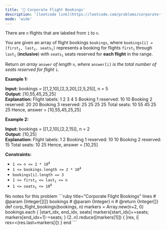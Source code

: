 ```yaml
---
title: '🧀 Corporate Flight Bookings'
description: '[leetcode link](https://leetcode.com/problems/corporate-flight-bookings/description/)'
mode: 'wide'
---
```

<Tabs>
  <Tab title="Question" icon="circle-question" iconType="regular">
    <Card>
      <p>There are <code>n</code> flights that are labeled from <code>1</code> to <code>n</code>.</p>  <p>You are given an array of flight bookings <code>bookings</code>, where <code>bookings[i] = [first<sub>i</sub>, last<sub>i</sub>, seats<sub>i</sub>]</code> represents a booking for flights <code>first<sub>i</sub></code> through <code>last<sub>i</sub></code> (<strong>inclusive</strong>) with <code>seats<sub>i</sub></code> seats reserved for <strong>each flight</strong> in the range.</p>  <p>Return <em>an array </em><code>answer</code><em> of length </em><code>n</code><em>, where </em><code>answer[i]</code><em> is the total number of seats reserved for flight </em><code>i</code>.</p>   <p><strong class="example">Example 1:</strong></p>   <strong>Input:</strong> bookings = [[1,2,10],[2,3,20],[2,5,25]], n = 5 <br/> <strong>Output:</strong> [10,55,45,25,25] <br/> <strong>Explanation:</strong> Flight labels:        1   2   3   4   5 Booking 1 reserved:  10  10 Booking 2 reserved:      20  20 Booking 3 reserved:      25  25  25  25 Total seats:         10  55  45  25  25 Hence, answer = [10,55,45,25,25]   <p><strong class="example">Example 2:</strong></p>   <strong>Input:</strong> bookings = [[1,2,10],[2,2,15]], n = 2 <br/> <strong>Output:</strong> [10,25] <br/> <strong>Explanation:</strong> Flight labels:        1   2 Booking 1 reserved:  10  10 Booking 2 reserved:      15 Total seats:         10  25 Hence, answer = [10,25]     <p><strong>Constraints:</strong></p>  <ul>  <li><code>1 &lt;= n &lt;= 2 * 10<sup>4</sup></code></li>  <li><code>1 &lt;= bookings.length &lt;= 2 * 10<sup>4</sup></code></li>  <li><code>bookings[i].length == 3</code></li>  <li><code>1 &lt;= first<sub>i</sub> &lt;= last<sub>i</sub> &lt;= n</code></li>  <li><code>1 &lt;= seats<sub>i</sub> &lt;= 10<sup>4</sup></code></li> </ul> 
    </Card>
  </Tab>
  <Tab title="Solution" icon="lightbulb" iconType="regular" >
    <Card>
      No notes for this problem
    </Card>
  <Expandable title="code">
    <CodeGroup dropdown>
```ruby title="Corporate Flight Bookings" lines
# @param {Integer[][]} bookings
# @param {Integer} n
# @return {Integer[]}
def corp_flight_bookings(bookings, n)
  markers = Array.new(n+2, 0)
  bookings.each { |start_idx, end_idx, seats| markers[start_idx]+=seats; markers[end_idx+1]-=seats; }
  (2..n).reduce([markers[1]]) { |res, i| res<<(res.last+markers[i]) }
end
```
    </CodeGroup>
  </Expandable>
  </Tab>
</Tabs>